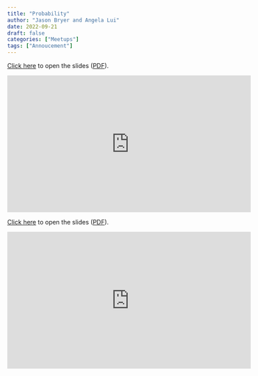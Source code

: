 ```yaml
---
title: "Probability"
author: "Jason Bryer and Angela Lui"
date: 2022-09-21
draft: false
categories: ["Meetups"]
tags: ["Annoucement"]
---
```



[Click here](/slides/03-Probability.html#1) to open the slides ([PDF](/slides/03-Probability.pdf)).

<iframe width="560" height="315" src="https://www.youtube.com/embed/k6bRRGC7z98" title="YouTube video player" frameborder="0" allow="accelerometer; autoplay; clipboard-write; encrypted-media; gyroscope; picture-in-picture" allowfullscreen></iframe>

<!--more-->

[Click here](/slides/03-Probability.html#1) to open the slides ([PDF](/slides/03-Probability.pdf)).

<iframe width="560" height="315" src="https://www.youtube.com/embed/k6bRRGC7z98" title="YouTube video player" frameborder="0" allow="accelerometer; autoplay; clipboard-write; encrypted-media; gyroscope; picture-in-picture" allowfullscreen></iframe>



